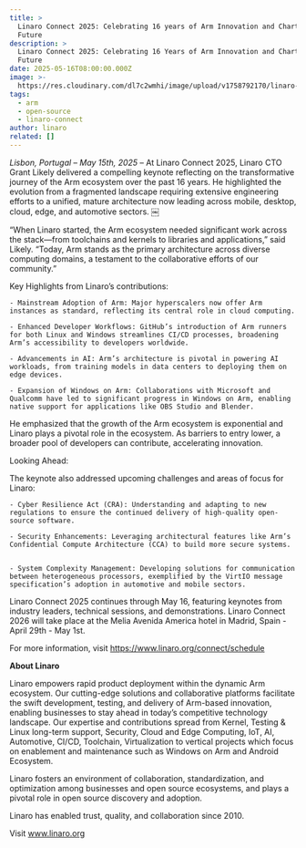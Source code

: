 ```yaml
---
title: >
  Linaro Connect 2025: Celebrating 16 years of Arm Innovation and Charting the
  Future
description: >
  Linaro Connect 2025: Celebrating 16 Years of Arm Innovation and Charting the
  Future
date: 2025-05-16T08:00:00.000Z
image: >-
  https://res.cloudinary.com/dl7c2wmhi/image/upload/v1758792170/linaro-website/images/news/6b02ab97-9974-47ef-9009-269039ea4453_gkzqgw.jpg
tags:
  - arm
  - open-source
  - linaro-connect
author: linaro
related: []
---
```


_Lisbon, Portugal – May 15th, 2025_ – At Linaro Connect 2025, Linaro CTO Grant Likely delivered a compelling keynote reflecting on the transformative journey of the Arm ecosystem over the past 16 years. He highlighted the evolution from a fragmented landscape requiring extensive engineering efforts to a unified, mature architecture now leading across mobile, desktop, cloud, edge, and automotive sectors. ￼

“When Linaro started, the Arm ecosystem needed significant work across the stack—from toolchains and kernels to libraries and applications,” said Likely. “Today, Arm stands as the primary architecture across diverse computing domains, a testament to the collaborative efforts of our community.”

Key Highlights from Linaro’s contributions:

    - Mainstream Adoption of Arm: Major hyperscalers now offer Arm instances as standard, reflecting its central role in cloud computing.

    - Enhanced Developer Workflows: GitHub’s introduction of Arm runners for both Linux and Windows streamlines CI/CD processes, broadening Arm’s accessibility to developers worldwide.

    - Advancements in AI: Arm’s architecture is pivotal in powering AI workloads, from training models in data centers to deploying them on edge devices.

    - Expansion of Windows on Arm: Collaborations with Microsoft and Qualcomm have led to significant progress in Windows on Arm, enabling native support for applications like OBS Studio and Blender. ￼

He emphasized that the growth of the Arm ecosystem is exponential and Linaro plays a pivotal role in the ecosystem. As barriers to entry lower, a broader pool of developers can contribute, accelerating innovation.

Looking Ahead:

The keynote also addressed upcoming challenges and areas of focus for Linaro:

    - Cyber Resilience Act (CRA): Understanding and adapting to new regulations to ensure the continued delivery of high-quality open-source software.

    - Security Enhancements: Leveraging architectural features like Arm’s Confidential Compute Architecture (CCA) to build more secure systems. ￼

    - System Complexity Management: Developing solutions for communication between heterogeneous processors, exemplified by the VirtIO message specification’s adoption in automotive and mobile sectors.

Linaro Connect 2025 continues through May 16, featuring keynotes from industry leaders, technical sessions, and demonstrations. Linaro Connect 2026 will take place at the Melia Avenida America hotel in Madrid, Spain - April 29th - May 1st. 

For more information, visit https://www.linaro.org/connect/schedule

**About Linaro**

Linaro empowers rapid product deployment within the dynamic Arm ecosystem. Our cutting-edge solutions and collaborative platforms facilitate the swift development, testing, and delivery of Arm-based innovation, enabling businesses to stay ahead in today’s competitive technology landscape. Our expertise and contributions spread from Kernel, Testing & Linux long-term support, Security, Cloud and Edge Computing, IoT, AI, Automotive, CI/CD, Toolchain, Virtualization to vertical projects which focus on enablement and maintenance such as Windows on Arm and Android Ecosystem.

Linaro fosters an environment of collaboration, standardization, and optimization among businesses and open source ecosystems, and plays a pivotal role in open source discovery and adoption.

Linaro has enabled trust, quality, and collaboration since 2010.

Visit www.linaro.org
